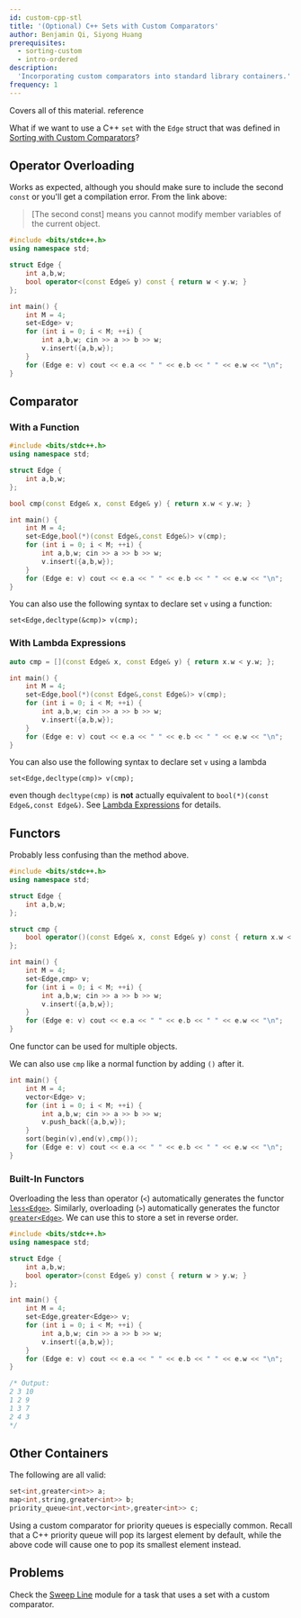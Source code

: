 ```yaml
---
id: custom-cpp-stl
title: '(Optional) C++ Sets with Custom Comparators'
author: Benjamin Qi, Siyong Huang
prerequisites:
  - sorting-custom
  - intro-ordered
description:
  'Incorporating custom comparators into standard library containers.'
frequency: 1
---
```


<Resources>
	<Resource
		source="fushar"
		title="Comparison Functions in C++"
		starred
		url="https://web.archive.org/web/20200412101638/http://fusharblog.com/3-ways-to-define-comparison-functions-in-cpp/"
	>
		Covers all of this material.
	</Resource>
	<Resource
		source="CPP"
		url="https://en.cppreference.com/w/cpp/container/set"
		title="Set"
	>
		reference
	</Resource>
</Resources>

<br />

What if we want to use a C++ `set` with the `Edge` struct that was defined in
[Sorting with Custom Comparators](/silver/sorting-custom)?

## Operator Overloading

Works as expected, although you should make sure to include the second `const`
or you'll get a compilation error. From the link above:

> [The second const] means you cannot modify member variables of the current
> object.

```cpp
#include <bits/stdc++.h>
using namespace std;

struct Edge {
	int a,b,w;
	bool operator<(const Edge& y) const { return w < y.w; }
};

int main() {
	int M = 4;
	set<Edge> v;
	for (int i = 0; i < M; ++i) {
		int a,b,w; cin >> a >> b >> w;
		v.insert({a,b,w});
	}
	for (Edge e: v) cout << e.a << " " << e.b << " " << e.w << "\n";
}
```

## Comparator

<Resources>
	<Resource
		source="SO"
		title="Using custom std::set comparator"
		url="https://stackoverflow.com/questions/2620862/using-custom-stdset-comparator"
	/>
</Resources>

### With a Function

```cpp
#include <bits/stdc++.h>
using namespace std;

struct Edge {
	int a,b,w;
};

bool cmp(const Edge& x, const Edge& y) { return x.w < y.w; }

int main() {
	int M = 4;
	set<Edge,bool(*)(const Edge&,const Edge&)> v(cmp);
	for (int i = 0; i < M; ++i) {
		int a,b,w; cin >> a >> b >> w;
		v.insert({a,b,w});
	}
	for (Edge e: v) cout << e.a << " " << e.b << " " << e.w << "\n";
}
```

You can also use the following syntax to declare set `v` using a function:

`set<Edge,decltype(&cmp)> v(cmp);`

### With Lambda Expressions

```cpp
auto cmp = [](const Edge& x, const Edge& y) { return x.w < y.w; };

int main() {
	int M = 4;
	set<Edge,bool(*)(const Edge&,const Edge&)> v(cmp);
	for (int i = 0; i < M; ++i) {
		int a,b,w; cin >> a >> b >> w;
		v.insert({a,b,w});
	}
	for (Edge e: v) cout << e.a << " " << e.b << " " << e.w << "\n";
}
```

You can also use the following syntax to declare set `v` using a lambda

`set<Edge,decltype(cmp)> v(cmp);`

even though `decltype(cmp)` is **not** actually equivalent to
`bool(*)(const Edge&,const Edge&)`. See [Lambda Expressions](/general/lambda)
for details.

## Functors

Probably less confusing than the method above.

```cpp
#include <bits/stdc++.h>
using namespace std;

struct Edge {
	int a,b,w;
};

struct cmp {
	bool operator()(const Edge& x, const Edge& y) const { return x.w < y.w; }
};

int main() {
	int M = 4;
	set<Edge,cmp> v;
	for (int i = 0; i < M; ++i) {
		int a,b,w; cin >> a >> b >> w;
		v.insert({a,b,w});
	}
	for (Edge e: v) cout << e.a << " " << e.b << " " << e.w << "\n";
}
```

<Info title="Pro Tip">

One functor can be used for multiple objects.

</Info>

We can also use `cmp` like a normal function by adding `()` after it.

```cpp
int main() {
	int M = 4;
	vector<Edge> v;
	for (int i = 0; i < M; ++i) {
		int a,b,w; cin >> a >> b >> w;
		v.push_back({a,b,w});
	}
	sort(begin(v),end(v),cmp());
	for (Edge e: v) cout << e.a << " " << e.b << " " << e.w << "\n";
}
```

### Built-In Functors

Overloading the less than operator (`<`) automatically generates the functor
[`less<Edge>`](https://en.cppreference.com/w/cpp/utility/functional/less).
Similarly, overloading (`>`) automatically generates the functor
[`greater<Edge>`](https://en.cppreference.com/w/cpp/utility/functional/greater).
We can use this to store a set in reverse order.

```cpp
#include <bits/stdc++.h>
using namespace std;

struct Edge {
	int a,b,w;
	bool operator>(const Edge& y) const { return w > y.w; }
};

int main() {
	int M = 4;
	set<Edge,greater<Edge>> v;
	for (int i = 0; i < M; ++i) {
		int a,b,w; cin >> a >> b >> w;
		v.insert({a,b,w});
	}
	for (Edge e: v) cout << e.a << " " << e.b << " " << e.w << "\n";
}

/* Output:
2 3 10
1 2 9
1 3 7
2 4 3
*/
```

## Other Containers

The following are all valid:

```cpp
set<int,greater<int>> a;
map<int,string,greater<int>> b;
priority_queue<int,vector<int>,greater<int>> c;
```

Using a custom comparator for priority queues is especially common. Recall that
a C++ priority queue will pop its largest element by default, while the above
code will cause one to pop its smallest element instead.

## Problems

Check the [Sweep Line](/plat/sweep-line#line-segments) module for a task that
uses a set with a custom comparator.
